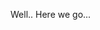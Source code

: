 
Well.. Here we go...

<Title/>

# This is MDX
## MDX
### Next.JS!

We have banned <Stat jsonEntry="numBans" defaultValue="0" /> users with 112

<Status/>

This data is fetched with a React hook.